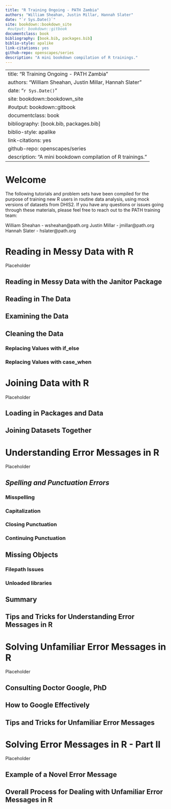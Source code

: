 --- 
title: "R Training Ongoing - PATH Zambia"
authors: "William Sheahan, Justin Millar, Hannah Slater"
date: "`r Sys.Date()`"
site: bookdown::bookdown_site
 #output: bookdown::gitbook
documentclass: book
bibliography: [book.bib, packages.bib]
biblio-style: apalike
link-citations: yes
github-repo: openscapes/series
description: "A mini bookdown compilation of R trainings."
---
--- 
title: "R Training Ongoing - PATH Zambia"
authors: "William Sheahan, Justin Millar, Hannah Slater"
date: "`r Sys.Date()`"
site: bookdown::bookdown_site
 #output: bookdown::gitbook
documentclass: book
bibliography: [book.bib, packages.bib]
biblio-style: apalike
link-citations: yes
github-repo: openscapes/series
description: "A mini bookdown compilation of R trainings."
---

# Welcome {#welcome}

The following tutorials and problem sets have been compiled for the purpose of training new R users in routine data analysis, using mock versions of datasets from DHIS2. If you have any questions or issues going through these materials, please feel free to reach out to the PATH training team:

William Sheahan - wsheahan@path.org
Justin Millar - jmillar@path.org
Hannah Slater - hslater@path.org

<!--chapter:end:index.Rmd-->


# **Reading in Messy Data with R**

Placeholder


## **Reading in Messy Data with the Janitor Package**
## **Reading in The Data**
## **Examining the Data**
## **Cleaning the Data**
### **Replacing Values with if_else**
### **Replacing Values with case_when**

<!--chapter:end:Reading-messy-data.Rmd-->


# **Joining Data with R**

Placeholder


## **Loading in Packages and Data**
## **Joining Datasets Together**

<!--chapter:end:Joining-Data.Rmd-->


# **Understanding Error Messages in R**

Placeholder


## *Spelling and Punctuation Errors*
### **Misspelling** 
### **Capitalization** 
### **Closing Punctuation** 
### **Continuing Punctuation**
## **Missing Objects**
### **Filepath Issues** 
### **Unloaded libraries** 
## **Summary**
## **Tips and Tricks for Understanding Error Messages in R**

<!--chapter:end:Understanding-Error-Messages.Rmd-->


# **Solving Unfamiliar Error Messages in R**

Placeholder


## **Consulting Doctor Google, PhD**
## **How to Google Effectively**
## **Tips and Tricks for Unfamiliar Error Messages**

<!--chapter:end:Solving-Error-Messages-Part-1.Rmd-->


# **Solving Error Messages in R - Part II**

Placeholder


## **Example of a Novel Error Message**
## **Overall Process for Dealing with Unfamiliar Error Messages in R**

<!--chapter:end:Solving-Error-Messages-Part-3.Rmd-->

